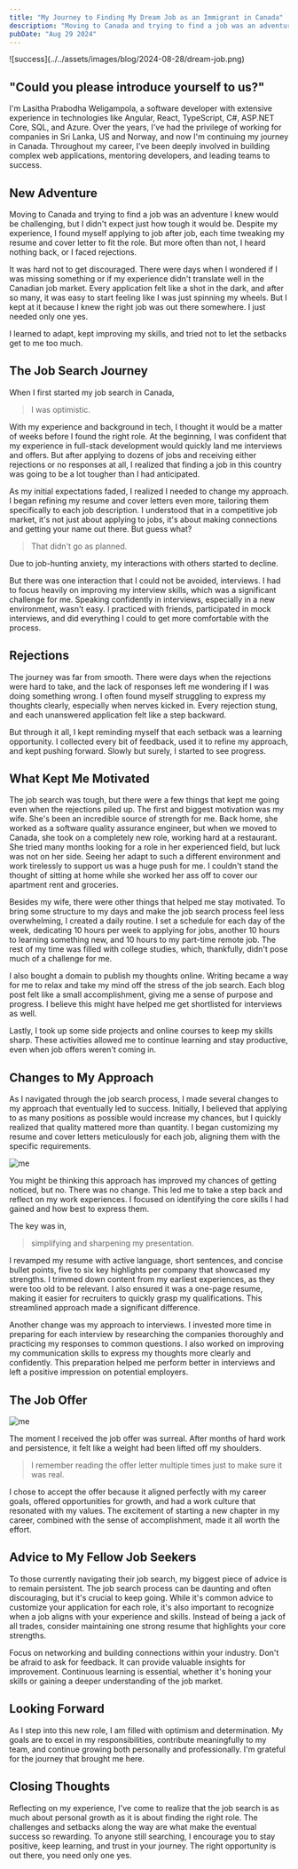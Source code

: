 ```yaml
---
title: "My Journey to Finding My Dream Job as an Immigrant in Canada"
description: "Moving to Canada and trying to find a job was an adventure I knew would be challenging, but I didn't expect just how tough it would be. I heard nothing back, or I faced rejections...."
pubDate: "Aug 29 2024"
---
```



<WideImage>
  ![success](../../assets/images/blog/2024-08-28/dream-job.png)
</WideImage>

## "Could you please introduce yourself to us?"

I'm Lasitha Prabodha Weligampola, a software developer with extensive experience in technologies like Angular, React, TypeScript, C#, ASP.NET Core, SQL, and Azure. 
Over the years, I've had the privilege of working for companies in Sri Lanka, US and Norway, and now I'm continuing my journey in Canada. 
Throughout my career, I've been deeply involved in building complex web applications, mentoring developers, and leading teams to success.

## New Adventure

Moving to Canada and trying to find a job was an adventure I knew would be challenging, but I didn't expect just how tough it would be. 
Despite my experience, I found myself applying to job after job, each time tweaking my resume and cover letter to fit the role. 
But more often than not, I heard nothing back, or I faced rejections.

It was hard not to get discouraged. There were days when I wondered if I was missing something or if my experience didn't translate well in the Canadian job market. 
Every application felt like a shot in the dark, and after so many, it was easy to start feeling like I was just spinning my wheels. 
But I kept at it because I knew the right job was out there somewhere. I just needed only one yes. 

I learned to adapt, kept improving my skills, and tried not to let the setbacks get to me too much.

## The Job Search Journey

When I first started my job search in Canada, 

> I was optimistic. 

With my experience and background in tech, I thought it would be a matter of weeks before I found the right role. 
At the beginning, I was confident that my experience in full-stack development would quickly land me interviews and offers. 
But after applying to dozens of jobs and receiving either rejections or no responses at all, 
I realized that finding a job in this country was going to be a lot tougher than I had anticipated.

As my initial expectations faded, I realized I needed to change my approach. 
I began refining my resume and cover letters even more, tailoring them specifically to each job description. 
I understood that in a competitive job market, it's not just about applying to jobs, it's about making connections and getting your name out there. 
But guess what? 

> That didn't go as planned. 

Due to job-hunting anxiety, my interactions with others started to decline.

But there was one interaction that I could not be avoided, interviews. 
I had to focus heavily on improving my interview skills, which was a significant challenge for me. 
Speaking confidently in interviews, especially in a new environment, wasn't easy. I practiced with friends, participated in mock interviews, 
and did everything I could to get more comfortable with the process. 

## Rejections 

The journey was far from smooth. There were days when the rejections were hard to take, and the lack of responses left me wondering if I was doing something wrong. 
I often found myself struggling to express my thoughts clearly, especially when nerves kicked in. 
Every rejection stung, and each unanswered application felt like a step backward.

But through it all, I kept reminding myself that each setback was a learning opportunity. 
I collected every bit of feedback, used it to refine my approach, and kept pushing forward. Slowly but surely, I started to see progress.

## What Kept Me Motivated

The job search was tough, but there were a few things that kept me going even when the rejections piled up. 
The first and biggest motivation was my wife. She's been an incredible source of strength for me. Back home, she worked as a software quality assurance engineer, 
but when we moved to Canada, she took on a completely new role, working hard at a restaurant. She tried many months looking for a role in her experienced field, 
but luck was not on her side. Seeing her adapt to such a different environment and work tirelessly to support us was a huge push for me. 
I couldn't stand the thought of sitting at home while she worked her ass off to cover our apartment rent and groceries.

Besides my wife, there were other things that helped me stay motivated. 
To bring some structure to my days and make the job search process feel less overwhelming, 
I created a daily routine. I set a schedule for each day of the week, dedicating 10 hours per week to applying for jobs, 
another 10 hours to learning something new, and 10 hours to my part-time remote job. 
The rest of my time was filled with college studies, which, thankfully, didn't pose much of a challenge for me. 

I also bought a domain to publish my thoughts online. Writing became a way for me to relax and take my mind off the stress of the job search. 
Each blog post felt like a small accomplishment, giving me a sense of purpose and progress. I believe this might have helped me get shortlisted for interviews as well. 

Lastly, I took up some side projects and online courses to keep my skills sharp. 
These activities allowed me to continue learning and stay productive, even when job offers weren't coming in. 

## Changes to My Approach

As I navigated through the job search process, I made several changes to my approach that eventually led to success. 
Initially, I believed that applying to as many positions as possible would increase my chances, but I quickly realized that quality mattered more than quantity. 
I began customizing my resume and cover letters meticulously for each job, aligning them with the specific requirements. 

![me](../../assets/images/blog/2024-08-28/apply-for-all.webp) 

You might be thinking this approach has improved my chances of getting noticed, but no. There was no change. 
This led me to take a step back and reflect on my work experiences. I focused on identifying the core skills I had gained and how best to express them. 

The key was in,

> simplifying and sharpening my presentation.

I revamped my resume with active language, short sentences, and concise bullet points, five to six key highlights per company that showcased my strengths. 
I trimmed down content from my earliest experiences, as they were too old to be relevant.
I also ensured it was a one-page resume, making it easier for recruiters to quickly grasp my qualifications. This streamlined approach made a significant difference.

Another change was my approach to interviews. I invested more time in preparing for each interview by researching the companies thoroughly and practicing my responses to common questions. 
I also worked on improving my communication skills to express my thoughts more clearly and confidently. 
This preparation helped me perform better in interviews and left a positive impression on potential employers.

## The Job Offer

![me](../../assets/images/blog/2024-08-28/welldone.jpeg) 

The moment I received the job offer was surreal. After months of hard work and persistence, it felt like a weight had been lifted off my shoulders. 

> I remember reading the offer letter multiple times just to make sure it was real. 

I chose to accept the offer because it aligned perfectly with my career goals, offered opportunities for growth, and had a work culture that resonated with my values. 
The excitement of starting a new chapter in my career, combined with the sense of accomplishment, made it all worth the effort.


## Advice to My Fellow Job Seekers

To those currently navigating their job search, my biggest piece of advice is to remain persistent. 
The job search process can be daunting and often discouraging, but it's crucial to keep going. 
While it's common advice to customize your application for each role, it's also important to recognize when a job aligns with your experience and skills. 
Instead of being a jack of all trades, consider maintaining one strong resume that highlights your core strengths. 

Focus on networking and building connections within your industry. Don't be afraid to ask for feedback. It can provide valuable insights for improvement. 
Continuous learning is essential, whether it's honing your skills or gaining a deeper understanding of the job market. 

## Looking Forward

As I step into this new role, I am filled with optimism and determination. My goals are to excel in my responsibilities, contribute meaningfully to my team, 
and continue growing both personally and professionally. I'm grateful for the journey that brought me here.

## Closing Thoughts

Reflecting on my experience, I've come to realize that the job search is as much about personal growth as it is about finding the right role. 
The challenges and setbacks along the way are what make the eventual success so rewarding. 
To anyone still searching, I encourage you to stay positive, keep learning, and trust in your journey. The right opportunity is out there, you need only one yes.
